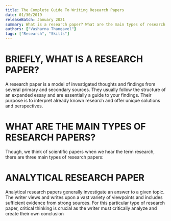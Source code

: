 ```yaml
---
title: The Complete Guide To Writing Research Papers
date: 01/30/2019
releaseBatch: January 2021
summary: What is a research paper? What are the main types of research papers? Read the ultimate guide to writing research papers.
authors: ["Vasharna Thangavel"]
tags: ["Research", "Skills"]
---
```

<div>

# BRIEFLY, WHAT IS A RESEARCH PAPER?

A research paper is a model of investigated thoughts and findings from several primary and secondary sources. They usually follow the structure of an expanded essay and are essentially a guide to your findings. Their purpose is to interpret already known research and offer unique solutions and perspectives.

# WHAT ARE THE MAIN TYPES OF RESEARCH PAPERS?

Though, we think of scientific papers when we hear the term research, there are three main types of research papers:

# ANALYTICAL RESEARCH PAPER

Analytical research papers generally investigate an answer to a given topic. The writer views and writes upon a vast variety of viewpoints and includes sufficient evidence from strong sources. For this particular type of research paper, critical thinking is crucial as the writer must critically analyze and create their own conclusion

</div>
